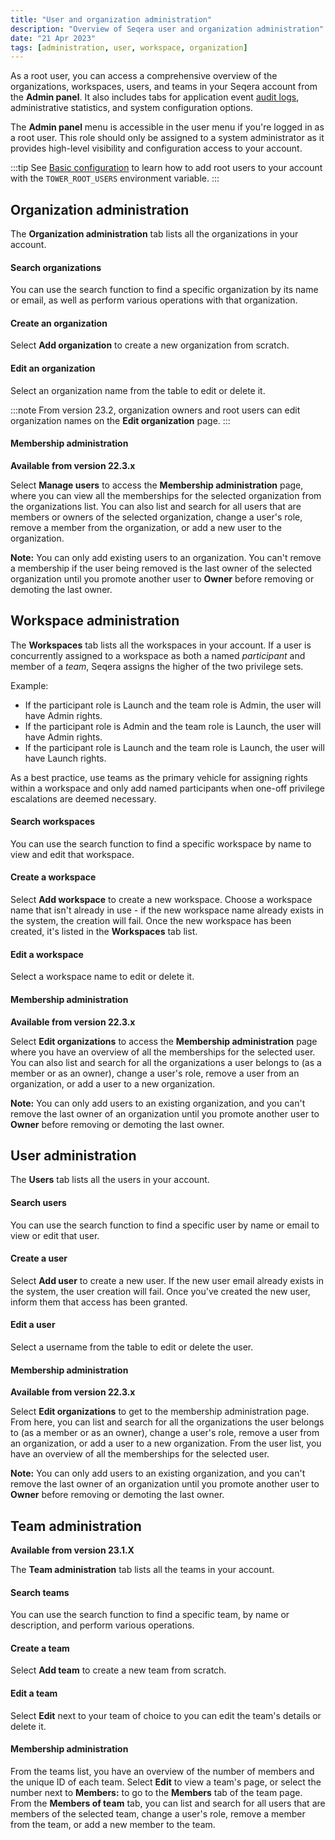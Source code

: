 ```yaml
---
title: "User and organization administration"
description: "Overview of Seqera user and organization administration"
date: "21 Apr 2023"
tags: [administration, user, workspace, organization]
---
```


As a root user, you can access a comprehensive overview of the organizations, workspaces, users, and teams in your Seqera account from the **Admin panel**. It also includes tabs for application event [audit logs](../monitoring/audit-logs.mdx), administrative statistics, and system configuration options.

The **Admin panel** menu is accessible in the user menu if you're logged in as a root user. This role should only be assigned to a system administrator as it provides high-level visibility and configuration access to your account.

:::tip
See [Basic configuration](../enterprise/configuration/overview.mdx#basic-configuration) to learn how to add root users to your account with the `TOWER_ROOT_USERS` environment variable.
:::

## Organization administration

The **Organization administration** tab lists all the organizations in your account.

#### Search organizations

You can use the search function to find a specific organization by its name or email, as well as perform various operations with that organization.

#### Create an organization

Select **Add organization** to create a new organization from scratch.

#### Edit an organization

Select an organization name from the table to edit or delete it.

:::note
From version 23.2, organization owners and root users can edit organization names on the **Edit organization** page.
:::

#### Membership administration

**Available from version 22.3.x**

Select **Manage users** to access the **Membership administration** page, where you can view all the memberships for the selected organization from the organizations list. You can also list and search for all users that are members or owners of the selected organization, change a user's role, remove a member from the organization, or add a new user to the organization.

**Note:** You can only add existing users to an organization. You can't remove a membership if the user being removed is the last owner of the selected organization until you promote another user to **Owner** before removing or demoting the last owner.

## Workspace administration

The **Workspaces** tab lists all the workspaces in your account. If a user is concurrently assigned to a workspace as both a named _participant_ and member of a _team_, Seqera assigns the higher of the two privilege sets.

Example:

- If the participant role is Launch and the team role is Admin, the user will have Admin rights.
- If the participant role is Admin and the team role is Launch, the user will have Admin rights.
- If the participant role is Launch and the team role is Launch, the user will have Launch rights.

As a best practice, use teams as the primary vehicle for assigning rights within a workspace and only add named participants when one-off privilege escalations are deemed necessary.

#### Search workspaces

You can use the search function to find a specific workspace by name to view and edit that workspace.

#### Create a workspace

Select **Add workspace** to create a new workspace. Choose a workspace name that isn't already in use - if the new workspace name already exists in the system, the creation will fail. Once the new workspace has been created, it's listed in the **Workspaces** tab list.

#### Edit a workspace

Select a workspace name to edit or delete it.

#### Membership administration

**Available from version 22.3.x**

Select **Edit organizations** to access the **Membership administration** page where you have an overview of all the memberships for the selected user. You can also list and search for all the organizations a user belongs to (as a member or as an owner), change a user's role, remove a user from an organization, or add a user to a new organization.

**Note:** You can only add users to an existing organization, and you can't remove the last owner of an organization until you promote another user to **Owner** before removing or demoting the last owner.

## User administration

The **Users** tab lists all the users in your account.

#### Search users

You can use the search function to find a specific user by name or email to view or edit that user.

#### Create a user

Select **Add user** to create a new user. If the new user email already exists in the system, the user creation will fail. Once you've created the new user, inform them that access has been granted.

#### Edit a user

Select a username from the table to edit or delete the user.

#### Membership administration

**Available from version 22.3.x**

Select **Edit organizations** to get to the membership administration page. From here, you can list and search for all the organizations the user belongs to (as a member or as an owner), change a user's role, remove a user from an organization, or add a user to a new organization. From the user list, you have an overview of all the memberships for the selected user.

**Note:** You can only add users to an existing organization, and you can't remove the last owner of an organization until you promote another user to **Owner** before removing or demoting the last owner.

## Team administration

**Available from version 23.1.X**

The **Team administration** tab lists all the teams in your account.

#### Search teams

You can use the search function to find a specific team, by name or description, and perform various operations.

#### Create a team

Select **Add team** to create a new team from scratch.

#### Edit a team

Select **Edit** next to your team of choice to you can edit the team's details or delete it.

#### Membership administration

From the teams list, you have an overview of the number of members and the unique ID of each team. Select **Edit** to view a team's page, or select the number next to **Members:** to go to the **Members** tab of the team page. From the **Members of team** tab, you can list and search for all users that are members of the selected team, change a user's role, remove a member from the team, or add a new member to the team.
